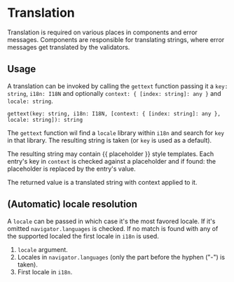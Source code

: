 <!-- Checkbox.stories.mdx -->

<Meta title="Libraries / i18n / gettext" />

# Translation

Translation is required on various places in components and error messages. Components are
responsible for translating strings, where error messages get translated by the validators.


Usage
---

A translation can be invoked by calling the `gettext` function passing it a `key: string`,
`i18n: I18N` and optionally `context: { [index: string]: any }` and `locale: string`.

`gettext(key: string, i18n: I18N, [context: { [index: string]: any }, locale: string]): string`

The `gettext` function wil find a `locale` library within `i18n` and search for `key` in that
library. The resulting string is taken (or `key` is used as a default).

The resulting string may contain {{ placeholder }} style templates. Each entry's key in `context` is
checked against a placeholder and if found: the placeholder is replaced by the entry's value.

The returned value is a translated string with context applied to it.


(Automatic) locale resolution
---

A `locale` can be passed in which case it's the most favored locale. If it's omitted
`navigator.languages` is checked. If no match is found with any of the supported localed the first
locale in `i18n` is used.

1. `locale` argument.
2. Locales in `navigator.languages` (only the part before the hyphen ("-") is taken).
3. First locale in `i18n`.
